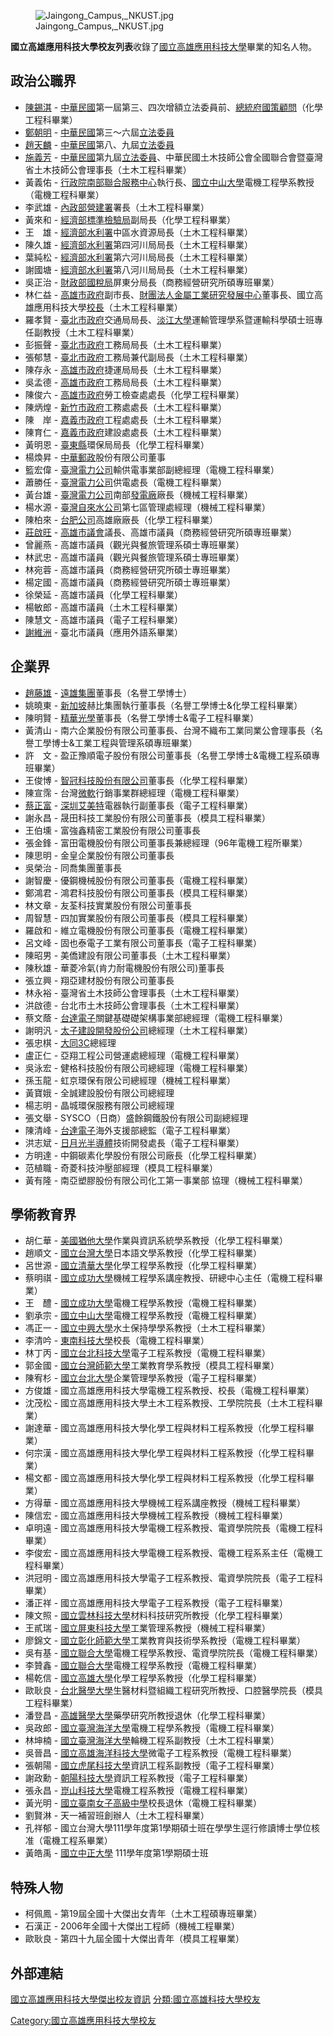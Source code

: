 {{expand|time=2015-10-17T22:51:01+00:00}}
{{unreferenced|time=2015-10-17T22:51:01+00:00}}

[[File:Jaingong_Campus,_NKUST.jpg|thumb]]

'''國立高雄應用科技大學校友列表'''收錄了[[國立高雄應用科技大學|國立高雄應用科技大學]]畢業的知名人物。

==政治公職界==
*[[陳錫淇|陳錫淇]] - [[中華民國|中華民國]]第一屆第三、四次增額立法委員前、[[總統府|總統府]][[國策顧問|國策顧問]]（化學工程科畢業）
*[[鄭朝明|鄭朝明]] - [[中華民國|中華民國]]第三～六屆[[立法委員|立法委員]]
*[[趙天麟_(臺灣)|趙天麟]] - [[中華民國|中華民國]]第八、九屆[[立法委員|立法委員]]
*[[施義芳|施義芳]] - [[中華民國|中華民國]]第九屆[[立法委員|立法委員]]、中華民國土木技師公會全國聯合會暨臺灣省土木技師公會理事長（土木工程科畢業）
*黃義佑 - [[行政院南部聯合服務中心|行政院南部聯合服務中心]]執行長、[[國立中山大學|國立中山大學]]電機工程學系教授（電機工程科畢業）
*李武雄 - [[中華民國內政部|內政部]][[營建署|營建署]]署長（土木工程科畢業）
*黃來和 - [[中華民國經濟部|經濟部]][[標準檢驗局|標準檢驗局]]副局長（化學工程科畢業）
*王　雄 - [[中華民國經濟部|經濟部]][[水利署|水利署]]中區水資源局長（土木工程科畢業）
*陳久雄 - [[中華民國經濟部|經濟部]][[水利署|水利署]]第四河川局局長（土木工程科畢業）
*葉純松 - [[中華民國經濟部|經濟部]][[水利署|水利署]]第六河川局局長（土木工程科畢業）
*謝國塘 - [[中華民國經濟部|經濟部]][[水利署|水利署]]第八河川局局長（土木工程科畢業）
*吳正治 - [[財政部|財政部]][[國稅局|國稅局]]屏東分局長（商務經營研究所碩專班畢業）
*林仁益 - [[高雄市政府|高雄市政府]]副市長、[[金屬工業研究發展中心|財團法人金屬工業研究發展中心]]董事長、國立高雄應用科技大學[[校長|校長]]（土木工程科畢業）
*羅孝賢 - [[臺北市政府|臺北市政府]]交通局局長、[[淡江大學|淡江大學]]運輸管理學系暨運輸科學碩士班專任副教授（土木工程科畢業）
*彭振聲 - [[臺北市政府|臺北市政府]]工務局局長（土木工程科畢業）
*張郁慧 - [[臺北市政府|臺北市政府]]工務局兼代副局長（土木工程科畢業）
*陳存永 - [[高雄市政府|高雄市政府]]捷運局局長（土木工程科畢業）
*吳孟德 - [[高雄市政府|高雄市政府]]工務局局長（土木工程科畢業）
*陳俊六 - [[高雄市政府|高雄市政府]]勞工檢查處處長（化學工程科畢業）
*陳炳煌 - [[新竹市政府|新竹市政府]]工務處處長（土木工程科畢業）
*陳　岸 - [[嘉義市政府|嘉義市政府]]工程處處長（土木工程科畢業）
*陳育仁 - [[嘉義市政府|嘉義市政府]]建設處處長（土木工程科畢業）
*黃明恩 - [[臺東縣|臺東縣]]環保局局長（化學工程科畢業）
*楊煥昇 - [[中華郵政|中華郵政]]股份有限公司董事
*籃宏偉 - [[臺灣電力公司|臺灣電力公司]]輸供電事業部副總經理（電機工程科畢業）
*蕭勝任 - [[臺灣電力公司|臺灣電力公司]]供電處長（電機工程科畢業）
*黃台雄 - [[臺灣電力公司|臺灣電力公司]]南部[[發電廠|發電廠]]廠長（機械工程科畢業）
*楊水源 - [[臺灣自來水公司|臺灣自來水公司]]第七區管理處經理（機械工程科畢業）
*陳柏來 - [[臺灣肥料公司|台肥公司]]高雄廠廠長（化學工程科畢業）
*[[莊啟旺|莊啟旺]] - [[高雄市議會|高雄市議會]]議長、高雄市議員（商務經營研究所碩專班畢業）
*曾麗燕 - 高雄市議員（觀光與餐旅管理系碩士專班畢業）
*林武忠 - 高雄市議員（觀光與餐旅管理系碩士專班畢業）
*林宛蓉 - 高雄市議員（商務經營研究所碩士專班畢業）
*楊定國 - 高雄市議員（商務經營研究所碩士專班畢業）
*徐榮延 - 高雄市議員（化學工程科畢業）
*楊敏郎 - 高雄市議員（土木工程科畢業）
*陳慧文 - 高雄市議員（電子工程科畢業）
*[[謝維洲|謝維洲]] - 臺北市議員（應用外語系畢業）

==企業界==
*[[趙藤雄|趙藤雄]] - [[遠雄集團|遠雄集團]]董事長（名譽工學博士）
*姚曉東 - [[新加坡|新加坡]]赫比集團執行董事長（名譽工學博士&化學工程科畢業）
*陳明賢 - [[精華光學|精華光學]]董事長（名譽工學博士&電子工程科畢業）
*黃清山 - 南六企業股份有限公司董事長、台灣不織布工業同業公會理事長（名譽工學博士&工業工程與管理系碩專班畢業）
*許　文 - 盈正豫順電子股份有限公司董事長（名譽工學博士&電機工程系碩專班畢業）
*王俊博 - [[智冠科技股份有限公司|智冠科技股份有限公司]]董事長（化學工程科畢業）
*陳宣霈 - 台灣[[微軟|微軟]]行銷事業群總經理（電機工程科畢業）
*[[蔡正富|蔡正富]] - [[深圳|深圳]][[艾美特|艾美特]]電器執行副董事長（電子工程科畢業）
*謝永昌 - 晟田科技工業股份有限公司董事長（模具工程科畢業）
*王伯壎 - 富強鑫精密工業股份有限公司董事長
*張金鋒 - 富田電機股份有限公司董事長兼總經理（96年電機工程所畢業）
*陳思明 - 金皇企業股份有限公司董事長
*吳榮治 - 同喬集團董事長
*謝智慶 - 優鋼機械股份有限公司董事長（電機工程科畢業）
*鄭鴻君 - 鴻君科技股份有限公司董事長（模具工程科畢業）
*林文章 - 友荃科技實業股份有限公司董事長
*周智慧 - 四加實業股份有限公司董事長（模具工程科畢業）
*羅啟和 - 維立電機股份有限公司董事長（電機工程科畢業）
*呂文峰 - 固也泰電子工業有限公司董事長（電子工程科畢業）
*陳昭男 - 美僑建設有限公司董事長（土木工程科畢業）
*陳秋雄 - 華菱冷氣(肯力耐電機股份有限公司)董事長
*張立興 - 翔亞建材股份有限公司董事長
*林永裕 - 臺灣省土木技師公會理事長（土木工程科畢業）
*洪啟德 - 台北市土木技師公會理事長（土木工程科畢業）
*蔡文蔭 - [[台達電子工業|台達電子]]關鍵基礎礎架構事業部總經理（電機工程科畢業）
*謝明汎 - [[太子建設|太子建設開發股份公司]]總經理（土木工程科畢業）
*張忠棋 - [[大同公司|大同3C]]總經理
*盧正仁 - 亞翔工程公司營運處總經理（電機工程科畢業）
*吳泳宏 - 健格科技股份有限公司總經理（電機工程科畢業）
*孫玉龍 - 虹京環保有限公司總經理（機械工程科畢業）
*黃寶娥 - 全誠建設股份有限公司總經理
*楊志明 - 晶城環保服務有限公司總經理
*張文舉 - SYSCO（日商）盛餘鋼鐵股份有限公司副總經理
*陳清峰 - [[台達電子工業|台達電子]]海外支援部總監（電子工程科畢業）
*洪志斌 - [[日月光半導體|日月光半導體]]技術開發處長（電子工程科畢業）
*方明達 - 中鋼碳素化學股份有限公司廠長（化學工程科畢業）
*范植職 - 奇菱科技沖壓部經理（模具工程科畢業）
*黃有隆 - 南亞塑膠股份有限公司化工第一事業部 協理（機械工程科畢業） 

==學術教育界==
*胡仁華 - [[美國|美國]][[猶他大學|猶他大學]]作業與資訊系統學系教授（化學工程科畢業）
*趙順文 - [[國立台灣大學|國立台灣大學]]日本語文學系教授（化學工程科畢業）
*呂世源 - [[國立清華大學|國立清華大學]]化學工程學系教授（化學工程科畢業）
*蔡明祺 - [[國立成功大學|國立成功大學]]機械工程學系講座教授、研總中心主任（電機工程科畢業）
*王　醴 - [[國立成功大學|國立成功大學]]電機工程學系教授（電機工程科畢業）
*劉承宗 - [[國立中山大學|國立中山大學]]電機工程學系教授（電機工程科畢業）
*馮正一 - [[國立中興大學|國立中興大學]]水土保持學學系教授（土木工程科畢業）
*李清吟 - [[東南科技大學|東南科技大學]]校長（電機工程科畢業）
*林丁丙 - [[國立台北科技大學|國立台北科技大學]]電子工程系教授（電機工程科畢業）
*郭金國 - [[國立台灣師範大學|國立台灣師範大學]]工業教育學系教授（模具工程科畢業）
*陳宥杉 - [[國立台北大學|國立台北大學]]企業管理學系教授（電子工程科畢業）
*方俊雄 - 國立高雄應用科技大學電機工程系教授、校長（電機工程科畢業）
*沈茂松 - 國立高雄應用科技大學土木工程系教授、工學院院長（土木工程科畢業）
*謝達華 - 國立高雄應用科技大學化學工程與材料工程系教授（化學工程科畢業）
*何宗漢 - 國立高雄應用科技大學化學工程與材料工程系教授（化學工程科畢業）
*楊文都 - 國立高雄應用科技大學化學工程與材料工程系教授（化學工程科畢業）
*方得華 - 國立高雄應用科技大學機械工程系講座教授（機械工程科畢業）
*陳信宏 - 國立高雄應用科技大學機械工程系教授（機械工程科畢業）
*卓明遠 - 國立高雄應用科技大學電機工程系教授、電資學院院長（電機工程科畢業）
*李俊宏 - 國立高雄應用科技大學電機工程系教授、電機工程系系主任（電機工程科畢業）
*洪冠明 - 國立高雄應用科技大學電子工程系教授、電資學院院長（電子工程科畢業）
*潘正祥 - 國立高雄應用科技大學電子工程系教授（電子工程科畢業）
*陳文照 - [[國立雲林科技大學|國立雲林科技大學]]材料科技研究所教授（化學工程科畢業）
*王貳瑞 - [[國立屏東科技大學|國立屏東科技大學]]工業管理系教授（機械工程科畢業）
*廖錦文 - [[國立彰化師範大學|國立彰化師範大學]]工業教育與技術學系教授（電機工程科畢業）
*吳有基 - [[國立聯合大學|國立聯合大學]]電機工程學系教授、電資學院院長（電機工程科畢業）
*李贊鑫 - [[國立聯合大學|國立聯合大學]]電機工程學系教授（電機工程科畢業）
*楊乾信 - [[國立高雄大學|國立高雄大學]]化學工程學系教授（化學工程科畢業）
*歐耿良 - [[台北醫學大學|台北醫學大學]]生醫材料暨組織工程研究所教授、口腔醫學院長（模具工程科畢業）
*潘登昌 - [[高雄醫學大學|高雄醫學大學]]藥學研究所教授退休（化學工程科畢業）
*吳政郎 - [[國立臺灣海洋大學|國立臺灣海洋大學]]電機工程學系教授（電機工程科畢業）
*林坤楠 - [[國立臺灣海洋大學|國立臺灣海洋大學]]輪機工程系副教授（土木工程科畢業）
*吳晉昌 - [[國立高雄海洋科技大學|國立高雄海洋科技大學]]微電子工程系教授（電機工程科畢業）
*張朝陽 - [[國立虎尾科技大學|國立虎尾科技大學]]資訊工程系副教授（電子工程科畢業）
*謝政勳 - [[朝陽科技大學|朝陽科技大學]]資訊工程系教授（電子工程科畢業）
*張永昌 - [[崑山科技大學|崑山科技大學]]電機工程系教授（電機工程科畢業）
*黃光明 - [[國立臺南女子高級中學|國立臺南女子高級中學]]校長退休（電機工程科畢業）
*劉賢淋 - 天一補習班創辦人（土木工程科畢業）
*孔祥郁 - 國立台灣大學111學年度第1學期碩士班在學學生逕行修讀博士學位核准（電機工程系畢業）
*黃皓禹 - [[國立中正大學|國立中正大學]] 111學年度第1學期碩士班

==特殊人物==
*柯佩鳳 - 第19屆全國十大傑出女青年（土木工程碩專班畢業）
*石漢正 - 2006年全國十大傑出工程師（機械工程畢業）
*歐耿良 - 第四十九屆全國十大傑出青年（模具工程畢業）

==外部連結==
[http://aac.kuas.edu.tw/files/11-1011-33.php?Lang=zh-tw 國立高雄應用科技大學傑出校友資訊] {{Wayback|url=http://aac.kuas.edu.tw/files/11-1011-33.php?Lang=zh-tw |date=20190915153145 }}
[[Category:國立高雄應用科技大學校友|Category:國立高雄應用科技大學校友]]
{{國立高雄科技大學}}
[[分類:國立高雄科技大學校友|分類:國立高雄科技大學校友]]